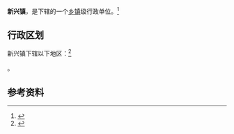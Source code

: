 {{中国乡级行政区|37/13/24/109/000}}

'''新兴镇'''，是{{PRC admin/fullname|37/13/24/109/000|3}}下辖的一个[[乡镇|乡镇]]级行政单位。<ref>{{PRC admin/ref sgc|{{PRC admin/parent|37/13/24/109/000}}}}</ref>

== 行政区划 ==

新兴镇下辖以下地区：<ref>{{PRC admin/ref sgc|37/13/24/109/000}}</ref>

{{PRC admin/children|37/13/24/109/000}}。

== 参考资料 ==

{{reflist}}

{{行政区划小作品}}
{{PRC admin/navcat|37/13/24/109/000}}